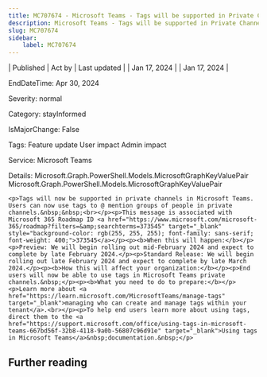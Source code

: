 ```yaml
---
title: MC707674 - Microsoft Teams - Tags will be supported in Private Channels
description: Microsoft Teams - Tags will be supported in Private Channels
slug: MC707674
sidebar:
    label: MC707674
---
```



| Published | Act by | Last updated |
| Jan 17, 2024 |  | Jan 17, 2024 |

EndDateTime: Apr 30, 2024

Severity: normal

Category: stayInformed

IsMajorChange: False

Tags: Feature update User impact Admin impact

Service: Microsoft Teams

Details: Microsoft.Graph.PowerShell.Models.MicrosoftGraphKeyValuePair Microsoft.Graph.PowerShell.Models.MicrosoftGraphKeyValuePair

```
<p>Tags will now be supported in private channels in Microsoft Teams. Users can now use tags to @ mention groups of people in private channels.&nbsp;&nbsp;<br></p><p>This message is associated with Microsoft 365 Roadmap ID <a href="https://www.microsoft.com/microsoft-365/roadmap?filters=&amp;searchterms=373545" target="_blank" style="background-color: rgb(255, 255, 255); font-family: sans-serif; font-weight: 400;">373545</a></p><p><b>When this will happen:</b></p><p>Preview: We will begin rolling out mid-February 2024 and expect to complete by late February 2024.</p><p>Standard Release: We will begin rolling out late February 2024 and expect to complete by late March 2024.</p><p><b>How this will affect your organization:</b></p><p>End users will now be able to use tags in Microsoft Teams private channels.&nbsp;</p><p><b>What you need to do to prepare:</b></p><p>Learn more about <a href="https://learn.microsoft.com/MicrosoftTeams/manage-tags" target="_blank">managing who can create and manage tags within your tenant</a>.<br></p><p>To help end users learn more about using tags, direct them to the <a href="https://support.microsoft.com/office/using-tags-in-microsoft-teams-667bd56f-32b8-4118-9a0b-56807c96d91e" target="_blank">Using tags in Microsoft Teams</a>&nbsp;documentation.&nbsp;</p>
```

## Further reading
